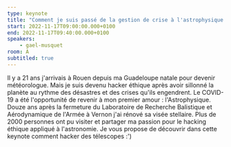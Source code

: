 ```yaml
---
type: keynote
title: "Comment je suis passé de la gestion de crise à l'astrophysique ?"
start: 2022-11-17T09:00:00.000+0100
end: 2022-11-17T09:40:00.000+0100
speakers:
    - gael-musquet
room: A
subtitled: true
---
```


Il y a 21 ans j'arrivais à Rouen depuis ma Guadeloupe natale pour devenir météorologue.
Mais je suis devenu hacker éthique après avoir sillonné la planète au rythme des désastres et des crises qu'ils engendrent.
Le COVID-19 a été l'opportunité de revenir à mon premier amour : l'Astrophysique.
Douze ans après la fermeture du Laboratoire de Recherche Balistique et Aérodynamique de l'Armée à Vernon j'ai rénové sa visée stellaire.
Plus de 2000 personnes ont pu visiter et partager ma passion pour le hacking éthique appliqué à l'astronomie.
Je vous propose de découvrir dans cette keynote comment hacker des télescopes :')